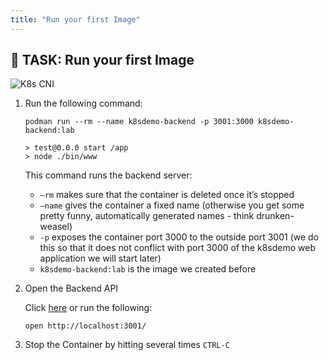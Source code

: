 ```yaml
---
title: "Run your first Image"
---
```


## 🚀 TASK: Run your first Image

![K8s CNI](./../images/cont05.png)

1. Run the following command:

    ```shell     
    podman run --rm --name k8sdemo-backend -p 3001:3000 k8sdemo-backend:lab
    ```

    ```output   
    > test@0.0.0 start /app
    > node ./bin/www
    ```

    This command runs the backend server:

    *   `–rm` makes sure that the container is deleted once it’s stopped
    *   `–name` gives the container a fixed name (otherwise you get some pretty funny, automatically generated names - think drunken-weasel)
    *   `-p` exposes the container port 3000 to the outside port 3001 (we do this so that it does not conflict with port 3000 of the k8sdemo web application we will start later)
    *   `k8sdemo-backend:lab` is the image we created before


    
2. Open the Backend API

    Click [here](http://localhost:3001/) or run the following:

    ```shell   
    open http://localhost:3001/
    ```

3. Stop the Container by hitting several times `CTRL-C`